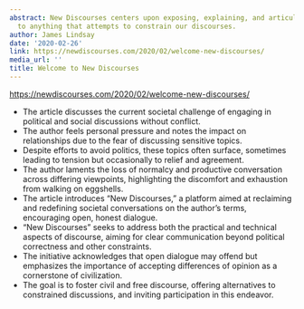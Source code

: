 ```yaml
---
abstract: New Discourses centers upon exposing, explaining, and articulating alternatives
  to anything that attempts to constrain our discourses.
author: James Lindsay
date: '2020-02-26'
link: https://newdiscourses.com/2020/02/welcome-new-discourses/
media_url: ''
title: Welcome to New Discourses
---
```

<https://newdiscourses.com/2020/02/welcome-new-discourses/>

- The article discusses the current societal challenge of engaging in political and social discussions without conflict.
- The author feels personal pressure and notes the impact on relationships due to the fear of discussing sensitive topics.
- Despite efforts to avoid politics, these topics often surface, sometimes leading to tension but occasionally to relief and agreement.
- The author laments the loss of normalcy and productive conversation across differing viewpoints, highlighting the discomfort and exhaustion from walking on eggshells.
- The article introduces "New Discourses," a platform aimed at reclaiming and redefining societal conversations on the author's terms, encouraging open, honest dialogue.
- "New Discourses" seeks to address both the practical and technical aspects of discourse, aiming for clear communication beyond political correctness and other constraints.
- The initiative acknowledges that open dialogue may offend but emphasizes the importance of accepting differences of opinion as a cornerstone of civilization.
- The goal is to foster civil and free discourse, offering alternatives to constrained discussions, and inviting participation in this endeavor.